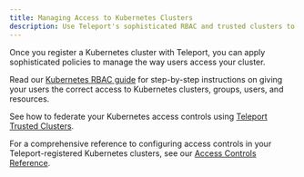 ```yaml
---
title: Managing Access to Kubernetes Clusters
description: Use Teleport's sophisticated RBAC and trusted clusters to ensure that your teams have the correct access to your Kubernetes clusters.
---
```


Once you register a Kubernetes cluster with Teleport, you can apply
sophisticated policies to manage the way users access your cluster.

Read our [Kubernetes RBAC guide](./manage-access/rbac.mdx) for step-by-step
instructions on giving your users the correct access to Kubernetes clusters,
groups, users, and resources.

See how to federate your Kubernetes access controls using [Teleport Trusted
Clusters](./manage-access/federation.mdx).

For a comprehensive reference to configuring access controls in your
Teleport-registered Kubernetes clusters, see our [Access Controls
Reference](./controls.mdx).
